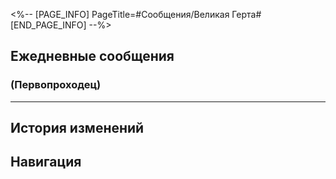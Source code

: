 <%-- [PAGE_INFO]
PageTitle=#Сообщения/Великая Герта#
[END_PAGE_INFO] --%>
{{Сообщение Инфобокс
|id          = 1401
|Изображение = Персонаж Великая Герта Иконка.png
|Тип         = Персонаж
|Отправитель = Великая Герта
|ПодписьСоо  = ЭтоЯ
|Фракция     = Космическая станция «Герта»
}}

==Ежедневные сообщения==
===(Первопроходец)===
{{Сообщения
|условие_получения = 
|текст=
:'''???:''' (Первопроходец)
:'''???:''' Поздравляю. Ты {{MC|ж=получила|м=получил}} отложенное сообщение.
:'''???:''' Знаешь, кто я?
:'''???:''' Подсказка 1: гений
:'''???:''' Подсказка 2: человек
:'''???:''' Подсказка 3: женщина
:'''???:''' Подсказка 4: молодая
:'''???:''' Подсказка 5: красивая
:'''???:''' Подсказка 6: очаровательная
:{Выбор} Ты кто?
::'''(Первопроходец):''' Ты кто?
::'''(Первопроходец):''' Мошенница?
:{Выбор} Какое разочарование.
::'''(Первопроходец):''' Такие вопросы меня разочаровывают.
:{Выбор} В Виртуальной вселенной рук не хватает?
::'''(Первопроходец):''' В Виртуальной вселенной рук не хватает?
:{{Диалог|Предупреждение}} Настройка сигнала.
:{{Диалог|Предупреждение}} Настройка не выполнена.
:{{Диалог|Предупреждение}} Ошибка отправки сообщения.
:'''Великая Герта:''' Если ты это читаешь, значит, Амфореус преподнёс блестящую головоломку.
:'''Великая Герта:''' Но как она может озадачить госпожу Герту?
:'''Великая Герта:''' До того как я раскрою ответ
:'''Великая Герта:''' Придумай-ка себе новых приключений
:'''Великая Герта:''' Конечно, я надеюсь, что ты ещё {{MC|ж=жива|м=жив}}
:{Выбор} В отпуске. Не беспокоить.
::'''(Первопроходец):''' В отпуске. Не беспокоить.
:{Выбор} Ничего не {{MC|ж=поняла|м=понял}}.
::'''(Первопроходец):''' Ничего не {{MC|ж=поняла|м=понял}}, при встрече поговорим.
:{Выбор} Герта! Спаси меня!
::'''(Первопроходец):''' Герта! Спаси меня!
:{{Диалог|Предупреждение}} Настройка не выполнена.
:{{Диалог|Предупреждение}} Ошибка отправки сообщения.
:{{Диалог|Предупреждение}} Вы в настоящее время недоступны. Попробуйте позднее.
}}
----

==История изменений==
{{История изменений|3.0}}

==Навигация==
{{Сообщения Навбокс}}
